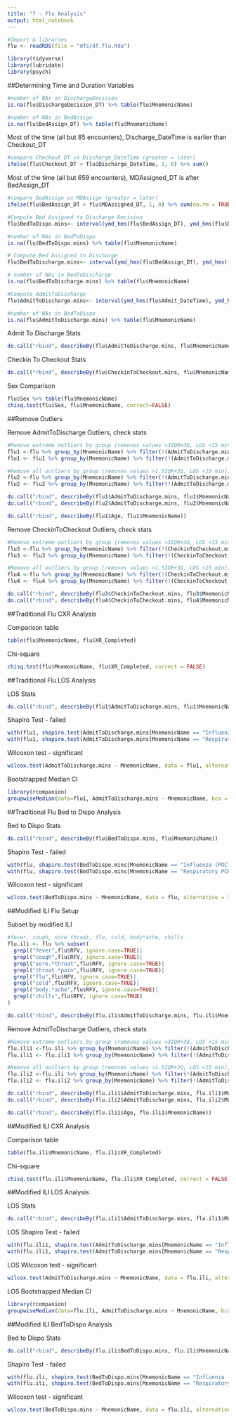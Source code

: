 ```yaml
---
title: "7 - Flu Analysis"
output: html_notebook
---
```



```r
#Import & libraries
flu <- readRDS(file = "dfs/df.flu.Rda")

library(tidyverse)
library(lubridate)
library(psych)
```

##Determining Time and Duration Variables

```r
#number of NAs in DischargeDecision
is.na(flu$DischargeDecision_DT) %>% table(flu$MnemonicName)
```


```r
#number of NAs in BedAssign
is.na(flu$BedAssign_DT) %>% table(flu$MnemonicName)
```

Most of the time (all but 85 encounters), Discharge_DateTime is earlier than Checkout_DT
```r
#compare Checkout DT vs Discharge_DateTime (greater = later)
ifelse(flu$Checkout_DT < flu$Discharge_DateTime, 1, 0) %>% sum()
```

Most of the time (all but 659 encounters), MDAssigned_DT is after BedAssign_DT
```r
#compare BedAssign vs MDAssign (greater = later)
ifelse(flu$BedAssign_DT > flu$MDAssigned_DT, 1, 0) %>% sum(na.rm = TRUE) 
```


```r
#Compute Bed Assigned to Discharge Decision
flu$BedToDispo.mins<- interval(ymd_hms(flu$BedAssign_DT), ymd_hms(flu$DischargeDecision_DT)) %>% as.duration()/dminutes(1)

#number of NAs in BedToDispo
is.na(flu$BedToDispo.mins) %>% table(flu$MnemonicName)
```

```r
# Compute Bed Assigned to Discharge
flu$BedToDischarge.mins<- interval(ymd_hms(flu$BedAssign_DT), ymd_hms(flu$Discharge_DateTime)) %>% as.duration()/dminutes(1)

# number of NAs in BedToDischarge
is.na(flu$BedToDischarge.mins) %>% table(flu$MnemonicName)
```


```r
#Compute AdmitToDischarge
flu$AdmitToDischarge.mins<- interval(ymd_hms(flu$Admit_DateTime), ymd_hms(flu$Discharge_DateTime)) %>% as.duration()/dminutes(1)

#number of NAs in BedToDispo
is.na(flu$AdmitToDischarge.mins) %>% table(flu$MnemonicName)
```

Admit To Discharge Stats
```r
do.call("rbind", describeBy(flu$AdmitToDischarge.mins, flu$MnemonicName))
```

Checkin To Checkout Stats
```r
do.call("rbind", describeBy(flu$CheckinToCheckout.mins, flu$MnemonicName))
```

Sex Comparison
```r
flu$Sex %>% table(flu$MnemonicName)
chisq.test(flu$Sex, flu$MnemonicName, correct=FALSE)
```

##Remove Outliers

Remove AdmitToDischarge Outliers, check stats
```r
#Remove extreme outliers by group (removes values >3IQR+3Q, LOS <15 min); 
flu1 <-flu %>% group_by(MnemonicName) %>% filter(!(AdmitToDischarge.mins > (quantile(AdmitToDischarge.mins, .75, na.rm=T)+3*IQR(AdmitToDischarge.mins, na.rm=TRUE))))
flu1 <- flu1 %>% group_by(MnemonicName) %>% filter(!(AdmitToDischarge.mins < 15))

#Remove all outliers by group (removes values >1.5IQR+3Q, LOS <15 min); 
flu2 <-flu %>% group_by(MnemonicName) %>% filter(!(AdmitToDischarge.mins > (quantile(AdmitToDischarge.mins, .75, na.rm=T)+1.5*IQR(AdmitToDischarge.mins, na.rm=TRUE))))
flu2 <- flu2 %>% group_by(MnemonicName) %>% filter(!(AdmitToDischarge.mins < 15))

do.call("rbind", describeBy(flu1$AdmitToDischarge.mins, flu1$MnemonicName))
do.call("rbind", describeBy(flu2$AdmitToDischarge.mins, flu2$MnemonicName))

do.call("rbind", describeBy(flu1$Age, flu1$MnemonicName))
```

Remove CheckinToCheckout Outliers, check stats
```r
#Remove extreme outliers by group (removes values >3IQR+3Q, LOS <15 min); 
flu3 <-flu %>% group_by(MnemonicName) %>% filter(!(CheckinToCheckout.mins > (quantile(CheckinToCheckout.mins, .75, na.rm=T)+3*IQR(CheckinToCheckout.mins, na.rm=TRUE))))
flu3 <- flu3 %>% group_by(MnemonicName) %>% filter(!(CheckinToCheckout.mins < 15))

#Remove all outliers by group (removes values >1.5IQR+3Q, LOS <15 min); 
flu4 <-flu %>% group_by(MnemonicName) %>% filter(!(CheckinToCheckout.mins > (quantile(CheckinToCheckout.mins, .75, na.rm=T)+1.5*IQR(CheckinToCheckout.mins, na.rm=TRUE))))
flu4 <- flu4 %>% group_by(MnemonicName) %>% filter(!(CheckinToCheckout.mins < 15))

do.call("rbind", describeBy(flu3$CheckinToCheckout.mins, flu3$MnemonicName))
do.call("rbind", describeBy(flu4$CheckinToCheckout.mins, flu4$MnemonicName))
```

##Traditional Flu CXR Analysis

Comparison table
```r
table(flu$MnemonicName, flu$XR_Completed)
```

Chi-square
```r
chisq.test(flu$MnemonicName, flu$XR_Completed, correct = FALSE)
```


##Traditional Flu LOS Analysis

LOS Stats
```r
do.call("rbind", describeBy(flu1$AdmitToDischarge.mins, flu1$MnemonicName))
```

Shapiro Test - failed
```r
with(flu1, shapiro.test(AdmitToDischarge.mins[MnemonicName == "Influenza (POCT)"]))
with(flu1, shapiro.test(AdmitToDischarge.mins[MnemonicName == "Respiratory PCR Panel"]))
```

Wilcoxon test - significant
```r
wilcox.test(AdmitToDischarge.mins ~ MnemonicName, data = flu1, alternative = "two.sided", var.equal = FALSE, conf.int = TRUE, conf.level = 0.95)
```

Bootstrapped Median CI
```r
library(rcompanion)
groupwiseMedian(data=flu1, AdmitToDischarge.mins ~ MnemonicName, bca = FALSE, percentile = TRUE, R = 1000)
```

##Traditional Flu Bed to Dispo Analysis

Bed to Dispo Stats
```r
do.call("rbind", describeBy(flu$BedToDispo.mins, flu$MnemonicName))
```

Shapiro Test - failed
```r
with(flu, shapiro.test(BedToDispo.mins[MnemonicName == "Influenza (POCT)"]))
with(flu, shapiro.test(BedToDispo.mins[MnemonicName == "Respiratory PCR Panel"]))
```

Wilcoxon test - significant
```r
wilcox.test(BedToDispo.mins ~ MnemonicName, data = flu, alternative = "two.sided", var.equal = FALSE, conf.int = TRUE, conf.level = 0.95)
```


##Modified ILI Flu Setup

Subset by modified ILI
```r
#fever, cough, sore throat, flu, cold, body*ache, chills
flu.ili <- flu %>% subset(
  grepl("fever",flu$RFV, ignore.case=TRUE)| 
  grepl("cough",flu$RFV, ignore.case=TRUE)|
  grepl("sore.*throat",flu$RFV, ignore.case=TRUE)|
  grepl("throat.*pain",flu$RFV, ignore.case=TRUE)|
  grepl("flu",flu$RFV, ignore.case=TRUE)|
  grepl("cold",flu$RFV, ignore.case=TRUE)|
  grepl("body.*ache",flu$RFV, ignore.case=TRUE)|
  grepl("chills",flu$RFV, ignore.case=TRUE)
)

do.call("rbind", describeBy(flu.ili$AdmitToDischarge.mins, flu.ili$MnemonicName))
```

Remove AdmitToDischarge Outliers, check stats
```r
#Remove extreme outliers by group (removes values >3IQR+3Q, LOS <15 min); 
flu.ili1 <-flu.ili %>% group_by(MnemonicName) %>% filter(!(AdmitToDischarge.mins > (quantile(AdmitToDischarge.mins, .75, na.rm=T)+3*IQR(AdmitToDischarge.mins, na.rm=TRUE))))
flu.ili1 <- flu.ili1 %>% group_by(MnemonicName) %>% filter(!(AdmitToDischarge.mins < 15))

#Remove all outliers by group (removes values >1.5IQR+3Q, LOS <15 min); 
flu.ili2 <-flu.ili %>% group_by(MnemonicName) %>% filter(!(AdmitToDischarge.mins > (quantile(AdmitToDischarge.mins, .75, na.rm=T)+1.5*IQR(AdmitToDischarge.mins, na.rm=TRUE))))
flu.ili2 <- flu.ili2 %>% group_by(MnemonicName) %>% filter(!(AdmitToDischarge.mins < 15))

do.call("rbind", describeBy(flu.ili1$AdmitToDischarge.mins, flu.ili1$MnemonicName))
do.call("rbind", describeBy(flu.ili2$AdmitToDischarge.mins, flu.ili2$MnemonicName))

do.call("rbind", describeBy(flu.ili1$Age, flu.ili1$MnemonicName))
```


##Modified ILI CXR Analysis

Comparison table
```r
table(flu.ili$MnemonicName, flu.ili$XR_Completed)
```

Chi-square
```r
chisq.test(flu.ili$MnemonicName, flu.ili$XR_Completed, correct = FALSE)
```

##Modified ILI LOS Analysis

LOS Stats
```r
do.call("rbind", describeBy(flu.ili1$AdmitToDischarge.mins, flu.ili1$MnemonicName))
```

LOS Shapiro Test - failed
```r
with(flu.ili1, shapiro.test(AdmitToDischarge.mins[MnemonicName == "Influenza (POCT)"]))
with(flu.ili1, shapiro.test(AdmitToDischarge.mins[MnemonicName == "Respiratory PCR Panel"]))
```

LOS Wilcoxon test - significant
```r
wilcox.test(AdmitToDischarge.mins ~ MnemonicName, data = flu.ili, alternative = "two.sided", var.equal = FALSE, conf.int = TRUE, conf.level = 0.95)
```

LOS Bootstrapped Median CI
```r
library(rcompanion)
groupwiseMedian(data=flu.ili, AdmitToDischarge.mins ~ MnemonicName, bca = FALSE, percentile = TRUE, R = 1000)
```


##Modified ILI BedToDispo Analysis

Bed to Dispo Stats
```r
do.call("rbind", describeBy(flu.ili$BedToDispo.mins, flu.ili$MnemonicName))
```

Shapiro Test - failed
```r
with(flu.ili, shapiro.test(BedToDispo.mins[MnemonicName == "Influenza (POCT)"]))
with(flu.ili, shapiro.test(BedToDispo.mins[MnemonicName == "Respiratory PCR Panel"]))
```

Wilcoxon test - significant
```r
wilcox.test(BedToDispo.mins ~ MnemonicName, data = flu.ili, alternative = "two.sided", var.equal = FALSE, conf.int = TRUE, conf.level = 0.95)
```